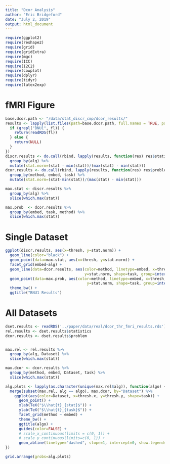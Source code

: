 ```yaml
---
title: "Dcor Analysis"
author: "Eric Bridgeford"
date: "July 2, 2019"
output: html_document
---
```


```r
require(ggplot2)
require(reshape2)
require(grid)
require(gridExtra)
require(mgc)
require(ICC)
require(I2C2)
require(cowplot)
require(dplyr)
require(tidyr)
require(latex2exp)
```

# fMRI Figure

```r
base.dcor.path <- "/data/stat_discr_cmp/dcor_results/"
results <- lapply(list.files(path=base.dcor.path, full.names = TRUE, pattern="*.rds"), function(fl) {
  if (grepl("BNU1", fl)) {
    return(readRDS(fl))
  } else {
    return(NULL)
  }
})
discr.results <- do.call(rbind, lapply(results, function(res) res$statistics)) %>%
  group_by(alg) %>%
  mutate(stat.norm=(stat - min(stat))/(max(stat) - min(stat)))
dcor.results <- do.call(rbind, lapply(results, function(res) res$problem)) %>%
  group_by(method, embed, task) %>%
  mutate(stat.norm=(stat-min(stat))/(max(stat) - min(stat)))

max.stat <- discr.results %>%
  group_by(alg) %>%
  slice(which.max(stat))

max.prob  <- dcor.results %>%
  group_by(embed, task, method) %>%
  slice(which.max(stat))
```

# Single Dataset

```r
ggplot(discr.results, aes(x=thresh, y=stat.norm)) +
  geom_line(color="black") +
  geom_point(data=max.stat, aes(x=thresh, y=stat.norm)) +
  facet_grid(embed~alg) +
  geom_line(data=dcor.results, aes(color=method, linetype=embed, x=thresh, 
                                   y=stat.norm, shape=task, group=interaction(embed, method, task))) +
  geom_point(data=max.prob, aes(color=method, linetype=embed, x=thresh, 
                                    y=stat.norm, shape=task, group=interaction(embed, method, task))) +
  theme_bw() +
  ggtitle("BNU1 Results")
```

# All Datasets

```r
dset.results <- readRDS('../paper/data/real/dcor_thr_fmri_results.rds')
rel.results <- dset.results$statistics
dcor.results <- dset.results$problem


max.rel <- rel.results %>%
  group_by(alg, Dataset) %>%
  slice(which.max(stat))

max.dcor <- dcor.results %>%
  group_by(method, embed, Dataset, task) %>%
  slice(which.max(stat))
```

```r
alg.plots <- lapply(as.character(unique(max.rel$alg)), function(algo) {
  merge(subset(max.rel, alg == algo), max.dcor, by="Dataset") %>%
    ggplot(aes(color=Dataset, x=thresh.x, y=thresh.y, shape=task)) +
      geom_point() +
      xlab(TeX("$\\hat{t}_{stat}$")) +
      ylab(TeX("$\\hat{t}_{task}$")) +
      facet_grid(method ~ embed) +
      theme_bw() +
      ggtitle(algo) +
      guides(color=FALSE) +
      # scale_x_continuous(limits = c(0, 1)) +
      # scale_y_continuous(limits=c(0, 1)) +
      geom_abline(linetype="dashed", slope=1, intercept=0, show.legend=FALSE)
})

grid.arrange(grobs=alg.plots)
```

